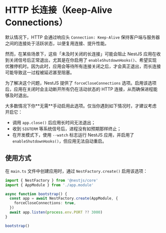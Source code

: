 # HTTP 长连接（Keep-Alive Connections）

默认情况下，HTTP 会通过响应头 `Connection: Keep-Alive` 保持客户端与服务器之间的连接处于活跃状态，以便复用连接、提升性能。

然而，在某些场景下，这些「未及时关闭的长连接」可能会阻止 NestJS 应用在收到关闭信号后正常退出，尤其是在你启用了 `enableShutdownHooks()`、希望实现优雅停机时。因为此时，应用会等待所有连接关闭之后，才会真正退出，而长连接可能导致这一过程被延迟甚至阻塞。

为了解决这个问题，NestJS 提供了 `forceCloseConnections` 选项。启用该选项后，应用在关闭时会主动断开所有仍在活动状态的 HTTP 连接，从而确保进程能够及时退出。

<CalloutInfo type="warning">
大多数情况下你**无需**手动启用此选项。仅当你遇到如下情况时，才建议考虑开启它：

- 调用 `app.close()` 后应用长时间无法退出；
- 收到 `SIGTERM` 等系统信号后，进程没有如预期那样终止；
- 在开发模式下，使用 `--watch` 标志运行 NestJS 应用，并启用了 `enableShutdownHooks()`，但应用无法自动重启。

</CalloutInfo>

## 使用方式

在 `main.ts` 文件中创建应用时，通过 `NestFactory.create()` 启用该选项：

```ts filename='main.ts'
import { NestFactory } from '@nestjs/core'
import { AppModule } from './app.module'

async function bootstrap() {
  const app = await NestFactory.create(AppModule, {
    forceCloseConnections: true,
  })
  await app.listen(process.env.PORT ?? 3000)
}

bootstrap()
```
